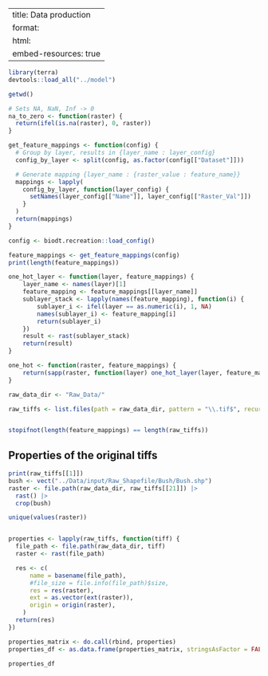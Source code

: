 
---
title: Data production
format:
  html:
    embed-resources: true
---

```r
library(terra)
devtools::load_all("../model")

getwd()

```

```r
# Sets NA, NaN, Inf -> 0
na_to_zero <- function(raster) {
  return(ifel(is.na(raster), 0, raster))
}

get_feature_mappings <- function(config) {
  # Group by layer, results in {layer_name : layer_config}
  config_by_layer <- split(config, as.factor(config[["Dataset"]]))

  # Generate mapping {layer_name : {raster_value : feature_name}}
  mappings <- lapply(
    config_by_layer, function(layer_config) {
      setNames(layer_config[["Name"]], layer_config[["Raster_Val"]])
    }
  )
  return(mappings)
}
```

```r

config <- biodt.recreation::load_config()

feature_mappings <- get_feature_mappings(config)
print(length(feature_mappings))

one_hot_layer <- function(layer, feature_mappings) {
    layer_name <- names(layer)[1]
    feature_mapping <- feature_mappings[[layer_name]]
    sublayer_stack <- lapply(names(feature_mapping), function(i) {
        sublayer_i <- ifel(layer == as.numeric(i), 1, NA)
        names(sublayer_i) <- feature_mapping[i]
        return(sublayer_i)
    })
    result <- rast(sublayer_stack)
    return(result)
}

one_hot <- function(raster, feature_mappings) {
    return(sapp(raster, function(layer) one_hot_layer(layer, feature_mappings)))
}
```

```r
raw_data_dir <- "Raw_Data/"

raw_tiffs <- list.files(path = raw_data_dir, pattern = "\\.tif$", recursive = TRUE)


stopifnot(length(feature_mappings) == length(raw_tiffs))
```

## Properties of the original tiffs

```r
print(raw_tiffs[[1]])
bush <- vect("../Data/input/Raw_Shapefile/Bush/Bush.shp")
raster <- file.path(raw_data_dir, raw_tiffs[[21]]) |>
  rast() |>
  crop(bush)

unique(values(raster))
```

```r

properties <- lapply(raw_tiffs, function(tiff) {
  file_path <- file.path(raw_data_dir, tiff)
  raster <- rast(file_path)

  res <- c(
      name = basename(file_path),
      #file_size = file.info(file_path)$size,
      res = res(raster),
      ext = as.vector(ext(raster)),
      origin = origin(raster),
    )
  return(res)
})

properties_matrix <- do.call(rbind, properties)
properties_df <- as.data.frame(properties_matrix, stringsAsFactor = FALSE)

properties_df
```


